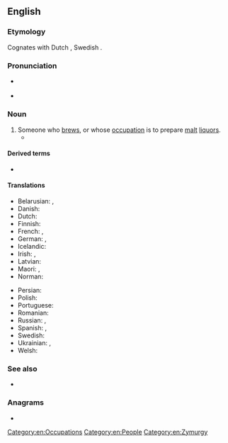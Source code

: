 {{also|Brewer}}
==English==
{{wikipedia|Brewing}}

===Etymology===
Cognates with Dutch {{m|nl|brouwer}}, Swedish {{m|sv|bryggare}}.

===Pronunciation===
* {{a|UK}} {{IPA|/ˈbɹuː.ə(ɹ)/|lang=en}}
* {{rhymes|uːə(ɹ)|lang=en}}

===Noun===
{{en-noun}}

# Someone who [[brew]]s, or whose [[occupation]] is to prepare [[malt]] [[liquor]]s.
#* {{quote-book|year=2006|author=[[w:Edwin Black|Edwin Black]]
|title=Internal Combustion
|chapter=2|url=http://openlibrary.org/works/OL4103950W
|passage=But through the oligopoly, charcoal fuel proliferated throughout London's trades and industries.&nbsp; By the 1200s, '''brewers''' and bakers, tilemakers, glassblowers, pottery producers, and a range of other craftsmen all became hour-to-hour consumers of charcoal.}}

====Derived terms====
* {{l|en|brewer's droop}}

====Translations====
{{trans-top|someone who brews}}
* Belarusian: {{t|be|півава́р|m}}, {{t|be|півава́рка|f}}
* Danish: {{t+|da|brygger|c}}
* Dutch: {{t+|nl|brouwer}}
* Finnish: {{t+|fi|oluenpanija}}
* French: {{t+|fr|brasseur|m}}, {{t+|fr|brasseuse|f}}
* German: {{t+|de|Brauer|m}}, {{t+|de|Brauerin|f}}
* Icelandic: {{t|is|bruggari|m}}
* Irish: {{t|ga|bríbhéir|m}}, {{t|ga|grúdaire|m}}
* Latvian: {{t|lv|aldaris|m}}
* Maori: {{t|mi|kaikōpiro}}, {{t|mi|kaikōpiro waipiro}}
* Norman: {{t|nrf|bracheux|m}} {{qualifier|Jersey}}
{{trans-mid}}
* Persian: {{t|fa|بوزاگر|tr=buzâgar|sc=fa-Arab}}
* Polish: {{t+|pl|piwowar|m}}
* Portuguese: {{t|pt|cervejeiro|m}}
* Romanian: {{t+|ro|berar|m}}
* Russian: {{t+|ru|пивова́р|m}}, {{t+|ru|пивова́рка|f}}
* Spanish: {{t+|es|cervecero}}, {{t|es|brebajero}}
* Swedish: {{t|sv|bryggare|c}}
* Ukrainian: {{t+|uk|пивова́р|m}}, {{t|uk|пивова́рка|f}}
* Welsh: {{t|cy|bragwr|m}}
{{trans-bottom}}

===See also===
* {{l|en|homebrewed}}

===Anagrams===
* {{anagrams|en|rebrew}}

[[Category:en:Occupations]]
[[Category:en:People]]
[[Category:en:Zymurgy]]